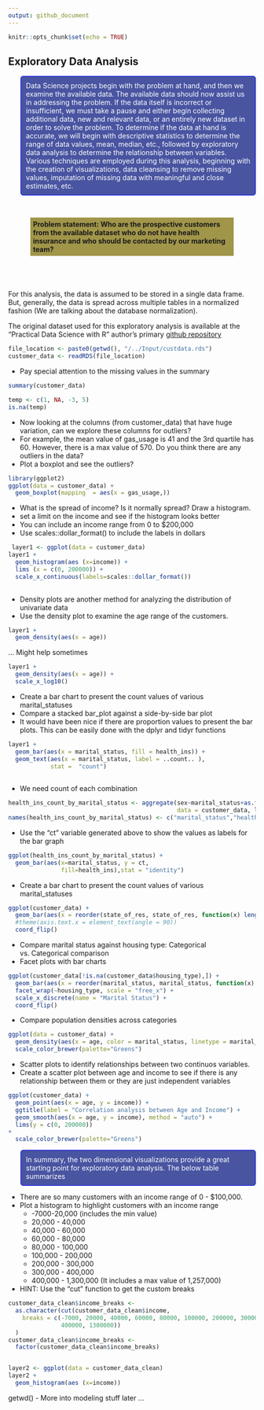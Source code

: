 ```yaml
---
output: github_document
---
```


```r
knitr::opts_chunk$set(echo = TRUE)
```

## Exploratory Data Analysis 


<style>
p.blue_box {
  background-color: #4955a1;
  color: #FFFFFF;
  padding: 10px;
  border: 1px solid blue;
  margin-left: 25px;
  border-radius: 5px;
  font-style: normal;
}

p.heading {
  background-color: #a19549;
  margin: auto;
  width: 80%;
  padding: 5px;
  font-style: bold;
}

p.regular {
  margin: auto;
  padding: 5px;
}

</style>

<p class="blue_box">
Data Science projects begin with the problem at hand, and then we examine the available data. The available data should now assist us in addressing the problem. If the data itself is incorrect or insufficient, we must take a pause and either begin collecting additional data, new and relevant data, or an entirely new dataset in order to solve the problem. To determine if the data at hand is accurate, we will begin with descriptive statistics to determine the range of data values, mean, median, etc., followed by exploratory data analysis to determine the relationship between variables. Various techniques are employed during this analysis, beginning with the creation of visualizations, data cleansing to remove missing values, imputation of missing data with meaningful and close estimates, etc. </p>

<br>

<p class="heading"> <b>Problem statement: Who are the prospective customers from the available dataset who do not have health insurance and who should be contacted by our marketing team?</b> </p>

</br>

<p class="regular"> For this analysis, the data is assumed to be stored in a single data frame. But, generally, the data is spread across multiple tables in a normalized fashion (We are talking about the database normalization).  

The original dataset used for this exploratory analysis is available at the "Practical Data Science with R" author's primary [github repository](https://github.com/WinVector/PDSwR2)
</p>

```r
file_location <- paste0(getwd(), "/../Input/custdata.rds")
customer_data <- readRDS(file_location)
```

- Pay special attention to the missing values in the summary

```r
summary(customer_data)
```

```r
temp <- c(1, NA, -3, 5)
is.na(temp)
```

- Now looking at the columns (from customer_data) that have huge variation, can we explore these columns for outliers? 
- For example, the mean value of gas_usage is 41 and the 3rd quartile has 60. However, there is a max value of 570. Do you think there are any outliers in the data? 
- Plot a boxplot and see the outliers? 

```r
library(ggplot2)
ggplot(data = customer_data) + 
  geom_boxplot(mapping  = aes(x = gas_usage,))
```

- What is the spread of income? Is it normally spread? Draw a histogram. 
- set a limit on the income and see if the histogram looks better 
- You can include an income range from 0 to $200,000 
- Use scales::dollar_format() to include the labels in dollars 

```r
 layer1 <- ggplot(data = customer_data)
layer1 + 
  geom_histogram(aes (x=income)) +
  lims (x = c(0, 200000)) +
  scale_x_continuous(labels=scales::dollar_format())
  
```

- Density plots are another method for analyzing the distribution of univariate data  
- Use the density plot to examine the age range of the customers.  

```r
layer1 +
  geom_density(aes(x = age))

``` 

... Might help sometimes

```r
layer1 +
  geom_density(aes(x = age)) +
  scale_x_log10()

```



- Create a bar chart to present the count values of various marital_statuses  
- Compare a stacked bar_plot against a side-by-side bar plot
- It would have been nice if there are proportion values to present the bar plots. This can be easily done with the dplyr and tidyr functions  

```r
layer1 +
  geom_bar(aes(x = marital_status, fill = health_ins)) +
  geom_text(aes(x = marital_status, label = ..count.. ), 
            stat =  "count")
 
```

- We need count of each combination 

```r
health_ins_count_by_marital_status <- aggregate(sex~marital_status+as.factor(health_ins), 
                                                data = customer_data, length)
names(health_ins_count_by_marital_status) <- c("marital_status","health_ins", "ct")
```

- Use the "ct" variable generated above to show the values as labels for the bar graph

```r

ggplot(health_ins_count_by_marital_status) +
  geom_bar(aes(x=marital_status, y = ct,
               fill=health_ins),stat = "identity")
```


- Create a bar chart to present the count values of various marital_statuses 
```r

ggplot(customer_data) + 
  geom_bar(aes(x = reorder(state_of_res, state_of_res, function(x) length(x)))) +
  #theme(axis.text.x = element_text(angle = 90))
  coord_flip()
```

- Compare marital status against housing type: Categorical vs. Categorical comparison 
- Facet plots with bar charts 

```r

ggplot(customer_data[!is.na(customer_data$housing_type),]) +
  geom_bar(aes(x = reorder(marital_status, marital_status, function(x) {length(x)}))) + 
  facet_wrap(~housing_type, scale = "free_x") +
  scale_x_discrete(name = "Marital Status") +
  coord_flip()
```

- Compare population densities across categories 

```r

ggplot(data = customer_data) +
  geom_density(aes(x = age, color = marital_status, linetype = marital_status, position="fill")) + 
  scale_color_brewer(palette="Greens")
```


- Scatter plots to identify relationships between two continuos variables. 
- Create a scatter plot between age and income to see if there is any relationship between them or they are just independent variables 

```r

ggplot(customer_data) + 
  geom_point(aes(x = age, y = income)) + 
  ggtitle(label = "Correlation analysis between Age and Income") + 
  geom_smooth(aes(x = age, y = income), method = "auto") + 
  lims(y = c(0, 200000))
+ 
  scale_color_brewer(palette="Greens")
```

<p class="blue_box">
In summary, the two dimensional visualizations provide a great starting point for exploratory data analysis. The below table summarizes  </p>


- There are so many customers with an income range of 0 - $100,000.   
- Plot a histogram to highlight customers with an income range 
  + -7000-20,000 (includes the min value)
  + 20,000 - 40,000
  + 40,000 - 60,000
  + 60,000 - 80,000 
  + 80,000 - 100,000
  + 100,000 - 200,000
  + 200,000 - 300,000 
  + 300,000 - 400,000
  + 400,000 - 1,300,000 (It includes a max value of 1,257,000)

- HINT: Use the "cut" function to get the custom breaks 

```r
customer_data_clean$income_breaks <- 
  as.character(cut(customer_data_clean$income, 
    breaks = c(-7000, 20000, 40000, 60000, 80000, 100000, 200000, 300000, 
               400000, 1300000))
  )
customer_data_clean$income_breaks <- 
  factor(customer_data_clean$income_breaks)


layer2 <- ggplot(data = customer_data_clean)
layer2 + 
  geom_histogram(aes (x=income))

```

getwd()
- More into modeling stuff later ...  

